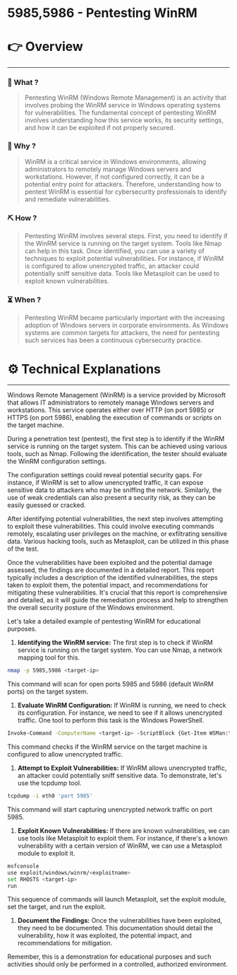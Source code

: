 # 5985,5986 - Pentesting WinRM


# 👉 Overview

---

### 👀 What ?

> Pentesting WinRM (Windows Remote Management) is an activity that involves probing the WinRM service in Windows operating systems for vulnerabilities. The fundamental concept of pentesting WinRM involves understanding how this service works, its security settings, and how it can be exploited if not properly secured.
> 

### 🧐 Why ?

> WinRM is a critical service in Windows environments, allowing administrators to remotely manage Windows servers and workstations. However, if not configured correctly, it can be a potential entry point for attackers. Therefore, understanding how to pentest WinRM is essential for cybersecurity professionals to identify and remediate vulnerabilities.
> 

### ⛏️ How ?

> Pentesting WinRM involves several steps. First, you need to identify if the WinRM service is running on the target system. Tools like Nmap can help in this task. Once identified, you can use a variety of techniques to exploit potential vulnerabilities. For instance, if WinRM is configured to allow unencrypted traffic, an attacker could potentially sniff sensitive data. Tools like Metasploit can be used to exploit known vulnerabilities.
> 

### ⏳ When ?

> Pentesting WinRM became particularly important with the increasing adoption of Windows servers in corporate environments. As Windows systems are common targets for attackers, the need for pentesting such services has been a continuous cybersecurity practice.
> 

# ⚙️ Technical Explanations

---

Windows Remote Management (WinRM) is a service provided by Microsoft that allows IT administrators to remotely manage Windows servers and workstations. This service operates either over HTTP (on port 5985) or HTTPS (on port 5986), enabling the execution of commands or scripts on the target machine.

During a penetration test (pentest), the first step is to identify if the WinRM service is running on the target system. This can be achieved using various tools, such as Nmap. Following the identification, the tester should evaluate the WinRM configuration settings.

The configuration settings could reveal potential security gaps. For instance, if WinRM is set to allow unencrypted traffic, it can expose sensitive data to attackers who may be sniffing the network. Similarly, the use of weak credentials can also present a security risk, as they can be easily guessed or cracked.

After identifying potential vulnerabilities, the next step involves attempting to exploit these vulnerabilities. This could involve executing commands remotely, escalating user privileges on the machine, or exfiltrating sensitive data. Various hacking tools, such as Metasploit, can be utilized in this phase of the test.

Once the vulnerabilities have been exploited and the potential damage assessed, the findings are documented in a detailed report. This report typically includes a description of the identified vulnerabilities, the steps taken to exploit them, the potential impact, and recommendations for mitigating these vulnerabilities. It's crucial that this report is comprehensive and detailed, as it will guide the remediation process and help to strengthen the overall security posture of the Windows environment.

Let's take a detailed example of pentesting WinRM for educational purposes.

1. **Identifying the WinRM service:** The first step is to check if WinRM service is running on the target system. You can use Nmap, a network mapping tool for this.

```bash
nmap -p 5985,5986 <target-ip>

```

This command will scan for open ports 5985 and 5986 (default WinRM ports) on the target system.

1. **Evaluate WinRM Configuration:** If WinRM is running, we need to check its configuration. For instance, we need to see if it allows unencrypted traffic. One tool to perform this task is the Windows PowerShell.

```bash
Invoke-Command -ComputerName <target-ip> -ScriptBlock {Get-Item WSMan:\\localhost\\Service\\AllowUnencrypted}

```

This command checks if the WinRM service on the target machine is configured to allow unencrypted traffic.

1. **Attempt to Exploit Vulnerabilities:** If WinRM allows unencrypted traffic, an attacker could potentially sniff sensitive data. To demonstrate, let's use the tcpdump tool.

```bash
tcpdump -i eth0 'port 5985'

```

This command will start capturing unencrypted network traffic on port 5985.

1. **Exploit Known Vulnerabilities:** If there are known vulnerabilities, we can use tools like Metasploit to exploit them. For instance, if there's a known vulnerability with a certain version of WinRM, we can use a Metasploit module to exploit it.

```bash
msfconsole
use exploit/windows/winrm/<exploitname>
set RHOSTS <target-ip>
run

```

This sequence of commands will launch Metasploit, set the exploit module, set the target, and run the exploit.

1. **Document the Findings:** Once the vulnerabilities have been exploited, they need to be documented. This documentation should detail the vulnerability, how it was exploited, the potential impact, and recommendations for mitigation.

Remember, this is a demonstration for educational purposes and such activities should only be performed in a controlled, authorized environment.
